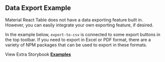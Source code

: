 
<Head>
  <title>Data Export Example - Material React Table V2 Docs</title>
  <meta
    name="description"
    content="An example of how to export data to CSV using Material React Table."
  />
  <meta
    property="og:title"
    content="Data Exporting Material React Table Example"
  />
  <meta
    property="og:description"
    content="Learn how to add data exporting functionality (csv, xls, pdf) to Material React Table."
  />
</Head>

## Data Export Example

Material React Table does not have a data exporting feature built in. However, you can easily integrate your own exporting feature, if desired.

In the example below, `export-to-csv` is connected to some export buttons in the top toolbar. If you need to export in Excel or PDF format, there are a variety of NPM packages that can be used to export in these formats.

<Examples isPage />

View Extra Storybook **[Examples](https://www.material-react-table.dev/?path=/story/prop-playground--default)**
